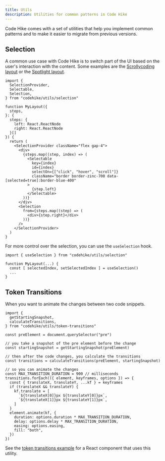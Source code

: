 ```yaml
---
title: Utils
description: Utilities for common patterns in Code Hike
---
```


Code Hike comes with a set of utilities that help you implement common patterns and to make it easier to migrate from previous versions.

## Selection

A common use case with Code Hike is to switch part of the UI based on the user's interaction with the content. Some examples are the [Scrollycoding layout](/docs/layouts/scrollycoding) or the [Spotlight layout](/docs/layouts/spotlight).

```tsx my-layout.tsx
import {
  SelectionProvider,
  Selectable,
  Selection,
} from "codehike/utils/selection"

function MyLayout({
  steps,
}: {
  steps: {
    left: React.ReactNode
    right: React.ReactNode
  }[]
}) {
  return (
    <SelectionProvider className="flex gap-4">
      <div>
        {steps.map((step, index) => (
          <Selectable
            key={index}
            id={index}
            selectOn={["click", "hover", "scroll"]}
            className="border border-zinc-700 data-[selected=true]:border-blue-400"
          >
            {step.left}
          </Selectable>
        ))}
      </div>
      <Selection
        from={steps.map((step) => (
          <div>{step.right}</div>
        ))}
      />
    </SelectionProvider>
  )
}
```

For more control over the selection, you can use the `useSelection` hook.

```tsx my-layout.tsx
import { useSelection } from "codehike/utils/selection"

function MyLayout(...) {
  const [ selectedIndex, setSelectedIndex ] = useSelection()
  ...
}
```

## Token Transitions

When you want to animate the changes between two code snippets.

```tsx
import {
  getStartingSnapshot,
  calculateTransitions,
} from "codehike/utils/token-transitions"

const preElement = document.querySelector("pre")

// you take a snapshot of the pre element before the change
const startingSnapshot = getStartingSnapshot(preElement)

// then after the code changes, you calculate the transitions
const transitions = calculateTransitions(preElement, startingSnapshot)

// so you can animate the changes
const MAX_TRANSITION_DURATION = 900 // milliseconds
transitions.forEach(({ element, keyframes, options }) => {
  const { translateX, translateY, ...kf } = keyframes
  if (translateX && translateY) {
    kf.translate = [
      `${translateX[0]}px ${translateY[0]}px`,
      `${translateX[1]}px ${translateY[1]}px`,
    ]
  }
  element.animate(kf, {
    duration: options.duration * MAX_TRANSITION_DURATION,
    delay: options.delay * MAX_TRANSITION_DURATION,
    easing: options.easing,
    fill: "both",
  })
})
```

See the [token transitions example](/docs/code/token-transitions) for a React component that uses this utility.
